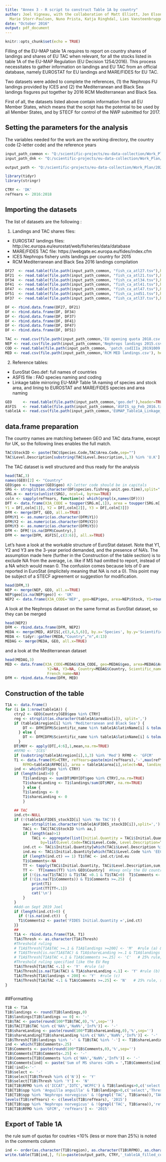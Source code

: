 ```yaml
---
title: "Annex 3 - R script to construct Table 1A by country"
author: Joel Vigneau, with the collaboration of Matt Elliott, Jon Elson, Kirsten Birch   Hakansson,
  Marie Storr-Paulsen, Nuno Prista, Katja Ringhdal, Lies Vansteenbrugge,   Sieto Verver
date: "October 2016"
output: pdf_document
---
```


```r
knitr::opts_chunk$set(echo = TRUE)
```

Filling of the EU-MAP table 1A requires to report on country shares of landings and shares of EU TAC when relevant, for all the stocks listed in table 1A of the EU-MAP Regulation (EU Decision 1254/2016). This process necessitates to gather information on landings and EU TAC from an official database, namely EUROSTAT for EU landings and MARE/FIDES for EU TAC. 

Two datasets were added to complete the references, (1) the Nephrops FU landings provided by ICES and (2) the Mediterranean and Black Sea landings fisgures put together by 2016 RCM Mediterranean and Black Sea.

First of all, the datasets listed above contain information from all EU Member States, which means that the script has the potential to be used by all Member States, and by STECF for control of the NWP submitted for 2017. 


## Setting the parameters for the analysis
The variables needed for the work are the working directory, the country code (2-letter code) and the reference years 

```r

input_path_common <- "Q:/scientific-projects/eu-data-collection/Work_Plan/2020/scripts/gits/RCGs/NWPtools/common/input"
input_path_dnk <- "Q:/scientific-projects/eu-data-collection/Work_Plan/2020/scripts/gits/RCGs/NWPtools/personal_folders/dnk"

output_path <- "Q:/scientific-projects/eu-data-collection/Work_Plan/2020/scripts/gits/RCGs/NWPtools/personal_folders/dnk/"

```

```r
library(tidyr)
library(stringr)

CTRY <- 'DK'
refYears <- 2016:2018
```
## Importing the datasets
The list of datasets are the following :

1. Landings and TAC shares files: 
  + EUROSTAT landings files: http://ec.europa.eu/eurostat/web/fisheries/data/database
  + MARE/FIDES TAC file: https://webgate.ec.europa.eu/fides/index.cfm
  + ICES Nephrops fishery units landings per country for 2015
  + RCM Mediterranean and Black Sea 2016 landings compilation
  
  
```r
DF27  <- read.table(file.path(input_path_common, "fish_ca_atl27.tsv"),header=TRUE, sep='\t', as.is=TRUE)  # Atlantic NE
DF21  <- read.table(file.path(input_path_common, "fish_ca_atl21.tsv"),header=TRUE, sep='\t', as.is=TRUE)  # Atlantic NW
DF34  <- read.table(file.path(input_path_common, "fish_ca_atl34.tsv"),header=TRUE, sep='\t', as.is=TRUE)  # Atlantic CE
DF41  <- read.table(file.path(input_path_common, "fish_ca_atl41.tsv"),header=TRUE, sep='\t', as.is=TRUE)  # Atlantic SW
DF47  <- read.table(file.path(input_path_common, "fish_ca_atl47.tsv"),header=TRUE, sep='\t', as.is=TRUE)  # Atlantic SE
DF51  <- read.table(file.path(input_path_common, "fish_ca_ind51.tsv"),header=TRUE, sep='\t', as.is=TRUE)  # Indian W
DF37  <- read.table(file.path(input_path_common, "fish_ca_atl37.tsv"),header=TRUE, sep='\t', as.is=TRUE)  # Med&BS

DF <- rbind.data.frame(DF27, DF21)
DF <- rbind.data.frame(DF, DF34)
DF <- rbind.data.frame(DF, DF37)
DF <- rbind.data.frame(DF, DF41)
DF <- rbind.data.frame(DF, DF47)
DF <- rbind.data.frame(DF, DF51)

TAC <- read.csv(file.path(input_path_common,'EU opening quota 2018.csv'), header=TRUE, sep=';',as.is=TRUE) 
NEP <- read.csv(file.path(input_path_common,'Nephrops landings 2015.csv'), header=TRUE, sep=';', as.is=TRUE)
COD <- read.table(file.path(input_path_common, 'patch_codIIIa_20191009.txt'), sep = '\t', header = TRUE, as.is = TRUE)
MED <- read.csv(file.path(input_path_common,'RCM MED landings.csv'), header=TRUE, sep=';', as.is=TRUE)

```
2. Reference tables:
  + EuroStat Geo.def: full names of countries
  + ASFIS file : FAO species naming and coding
  + Linkage table mirroring EU-MAP Table 1A naming of species and stock area, and lining to EUROSTAT and MARE/FIDES species and area naming

```r
GEO     <- read.table(file.path(input_path_common,'geo.def'),header=TRUE,sep=";", as.is=TRUE)
ASFIS   <- read.table(file.path(input_path_common,'ASFIS_sp_Feb_2016.txt'), header=TRUE, sep="\t", as.is=TRUE)
table1A <- read.csv(file.path(input_path_common,'EUMAP_Table1A_Linkage_EUROSTAT and EC_TAC.csv'), sep=';',header=TRUE, as.is=TRUE)
```

## data.frame preparation
The country names are matching between GEO and TAC data.frame, except for UK, so the following lines enables the full match.

```r
TAC$StockID <- paste(TAC$Species.Code,TAC$Area.Code,sep="")
TAC$Level.Description[substring(TAC$Level.Description,1,3) %in% 'U.K'] <- 'United Kingdom'
```
The TAC dataset is well structured and thus ready for the analysis
```r
head(TAC,3)
names(GEO)[2] <- "Country"
GEO$geo <- toupper(GEO$geo) #2-letter code should be in capitals
SRG <- strsplit(as.character(DF$species.fishreg.unit.geo.time),split=",")
SRG.m <- matrix(unlist(SRG), ncol=4, byrow=TRUE)
coln <- sapply(refYears, function(x) which(grepl(x,names(DF))))
DFT <- data.frame(X3A_CODE = toupper(SRG.m[,1]), area = toupper(SRG.m[,2]), geo = SRG.m[,4],
Y1 = DF[,coln[1]], Y2 = DF[,coln[2]], Y3 = DF[,coln[3]])
DFM <- merge(DFT, GEO, all.x=TRUE)
DFM$Y1 <- as.numeric(as.character(DFM$Y1))
DFM$Y2 <- as.numeric(as.character(DFM$Y2))
DFM$Y3 <- as.numeric(as.character(DFM$Y3))
DFM <- DFM[!is.na(DFM$Country),]
DFM <- merge(DFM, ASFIS[,c(3:6)], all.x=TRUE)
```
Let's have a look at the workable structure of EuroStat dataset. Note that Y1, Y2 and Y3 are the 3-year period demanded, and the presence of NA's. The assumption made here (further in the Construction of the table section) is to exclude NA from the average, i.e. like if MS had omitted to report, instead of a NA which would mean 0. The confusion comes because lots of 0 are reported in EuroStat (implicitely meaning that NA is not a 0). This point may be subject of a STECF agreement or suggestion for modification.
```r
head(DFM,3)
NEP <- merge(NEP, GEO, all.x=TRUE)
NEP$geo[is.na(NEP$geo)] <- 'UK'
NEP2 <- data.frame(X3A_CODE='NEP', geo=NEP$geo, area=NEP$Stock, Y1=round(NEP$TotalLanding.in.kg/1000,0), Y2=NA, Y3=NA, Country=NEP$Country, Scientific_name='Nephrops norvegicus', English_name='Norway lobster', French_name='Langoustine')
```
A look at the Nephrops dataset on the same format as EuroStat dataset, so they can be merged
```r
head(NEP2)
DFM <- rbind.data.frame(DFM, NEP2)
MEDA <- merge(MED, ASFIS[,c(3,4,5,6)], by.x='Species', by.y='Scientific_name', all.x=TRUE)
MEDA <- tidyr::gather(MEDA,"Country","n",4:13) 
MEDAG <- merge(MEDA, GEO, all.x=TRUE)
```
and a look at the Mediterranean dataset
```r
head(MEDAG,3)
MED <- data.frame(X3A_CODE=MEDAG$X3A_CODE, geo=MEDAG$geo, area=MEDAG$Area, Y1=round(MEDAG$n,0),
                   Y2=NA, Y3=NA, Country=MEDAG$Country, Scientific_name=MEDAG$Species, English_name=MEDAG$English_name,
                   French_name=NA)
DFM <- rbind.data.frame(DFM, MED)
```

## Construction of the table
```r
T1A <- data.frame()
for (i in 1:nrow(table1A)) {
	ctry2 <- GEO$Country[GEO$geo %in% CTRY]
	reg <- strsplit(as.character(table1A$areaBis[i]), split=',')
	if (table1A$region[i] %in% 'Mediterranean and Black Sea') {
	    DT <- DFM[DFM$Scientific_name %in% table1A$latinName[i] & tolower(DFM$area) %in% tolower(paste(reg[[1]], collapse=',')),]
	  } else {
	    DT <- DFM[DFM$Scientific_name %in% table1A$latinName[i] & tolower(DFM$area) %in% tolower(reg[[1]]),]
	  }
	DT$MOY <- apply(DT[,4:6],1,mean,na.rm=TRUE)
	#RFMO <- 'ICES'
	if (substring(table1A$region[i],1,3) %in% 'Med') RFMO <- 'GFCM' 
	T1 <- data.frame(MS=CTRY, refYears=paste(min(refYears),'-',max(refYears),sep=""),spp=table1A$latinName[i],region=table1A$region[i],
		RFMO=table1A$RFMO[i], area = table1A$area[i],select=NA, landings=NA, TAC=NA,shareLanding=NA,Thresh='N', Comments=NA, Comments2=NA)
	ind <- which(DT$geo %in% CTRY)
	if (length(ind)>0) {
		T1$landings <- sum(DT$MOY[DT$geo %in% CTRY],na.rm=TRUE)
		T1$shareLanding <- T1$landings/sum(DT$MOY, na.rm=TRUE)
		} else {
		T1$landings <- 0
		T1$shareLanding <- 0
		}
	
	## TAC
	ind.ct<-NULL
	if (!(table1A$FIDES_stockID[i] %in% 'No TAC')) {
	  	aa<-strsplit(as.character(table1A$FIDES_stockID[i]),split=',')[[1]]
		TACi <- TAC[TAC$StockID %in% aa,]
		if (length(aa)>1) 
			TACi <- aggregate(list(Initial.Quantity = TACi$Initial.Quantity), 
				by=list(Level.Code=TACi$Level.Code, Level.Description=TACi$Level.Description), sum)
		ind.ct <- TACi$Initial.Quantity[which(TACi$Level.Description %in% ctry2)]
		ind.eu <- TACi$Initial.Quantity[which(TACi$Level.Code %in% 'EEC')]
		if (length(ind.ct) == 1) T1$TAC <- ind.ct/ind.eu
		T1$Comments<-NA
		TT <- tapply(TACi$Initial.Quantity, TACi$Level.Description,sum,na.rm=TRUE)/TACi$Initial.Quantity[TACi$Level.Code %in% 'EEC']
		TT <-  TT[names(TT) %in% GEO$Country]  #Keep only the EU countries to calculate the 25% rule
		if (!(is.na(T1$TAC)) & T1$TAC <0.1 & T1$TAC>0) 	T1$Comments <- sum(TT[which(TT<0.1)])
		if (!(is.na(T1$Comments)) & T1$Comments >=.25)	{
			print(T1)
			print(TT[TT<.1])
			cat('\n')
		}
	}
	#Add-on Sept 2019 Joel
	if (length(ind.ct)>0) {
	  if (!is.na(ind.ct))  {
	  T1$Comments2 <- paste('FIDES Initial.Quantity =',ind.ct)
	}}
	##
	T1A <- rbind.data.frame(T1A, T1)
	T1A$Thresh <- as.character(T1A$Thresh)
	#Threshold ruling
	# T1A$Thresh[T1A$TAC >=.1 & T1A$landings >=200] <- 'M'  #rule (a) & (c)
	# T1A$Thresh[is.na(T1A$TAC) & T1A$shareLanding >=.1 & T1A$landings >=200] <- 'M' #rule (b) & (c)
	# T1A$Thresh[T1A$TAC <.1 & T1A$Comments >=.25] <- 'C'   # 25% rule, sampling to be coordinated between MS
	#Threshold ruling specified like the EU Reg
	T1A$Thresh[T1A$TAC <.1] <- 'Y'  #rule (a)
	T1A$Thresh[is.na(T1A$TAC) & T1A$shareLanding <.1] <- 'Y' #rule (b)
	T1A$Thresh[T1A$landings < 200] <- 'Y'  #rule (c)
	T1A$Thresh[T1A$TAC <.1 & T1A$Comments >=.25] <- 'N'   # 25% rule, sampling to be coordinated between MS
}
```

```r

```



##Formatting
```r
T1B <- T1A
T1B$landings <- round(T1B$landings,0)
T1B$landings[T1B$landings == 0] <- '-'
T1B$TAC <- paste(round(100*T1B$TAC,0),'%',sep='')
T1B$TAC[T1B$TAC %in% c('NA%','NaN%','Inf%')] <- '-'
T1B$shareLanding <- paste(round(100*T1B$shareLanding,0),'%',sep='')
T1B$shareLanding[T1B$shareLanding %in% c('NA%','NaN%','Inf%')] <- '-'
T1B$Thresh[T1B$landings %in% '-' & T1B$TAC %in% '-'] <- T1B$shareLanding[T1B$landings %in% '-' & T1B$TAC %in% '-'] <- '-'
ind <- which(T1B$Comments>.25)
T1B$Comments <- paste(round(100*T1B$Comments,0),'%',sep='')
T1B$Comments[T1B$Comments<.25] <- '-'
T1B$Comments[T1B$Comments %in% c('NA%','NaN%','Inf%')] <- '-'
T1B$Comments[ind] <- paste('Sum of MS shares <10% = ',T1B$Comments[ind],'%',sep='')
T1B[!ind]<-'-'
T1B$select <- '-'
T1B$select[T1B$Thresh %in% c('N')] <- 'Y'
T1B$select[T1B$Thresh %in% 'Y'] <- 'N'
T1B[T1B$RFMO %in% c('ICCAT','IOTC','WCPFC') & T1B$landings>0,c('select','Thresh')] <- c('Y','N')
T1B[T1B$spp %in% 'Anguilla anguilla' & T1B$landings>0,c('select','Thresh')] <- c('Yes','No')
T1B[T1B$spp %in% 'Nephrops norvegicus' & !(grepl('TAC', T1B$area)),'TAC'] <- '-'
levels(T1B$refYears) <- c(levels(T1B$refYears), '2015')
T1B[T1B$spp %in% 'Nephrops norvegicus' & !(grepl('TAC', T1B$area)),'refYears'] <- '2015'
T1B[T1B$RFMO %in% 'GFCM', 'refYears'] <- '2015'
```

## Export of Table 1A
the rule sum of quotas for coutries <10% (less or more than 25%) is noted in the comments column
```r
ind <- order(as.character(T1B$region), as.character(T1B$RFMO), as.character(T1B$spp), as.character(T1B$area))
write.table(T1B[ind,], file=paste(output_path, CTRY,'_table1A_filled_common.csv',sep=''), sep=';',row.names=FALSE, quote=FALSE)
```


